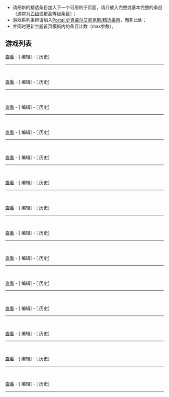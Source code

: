 {{noteTA|G1=Games|G2=Square Enix}}

* 请把新的精选条目加入下一个可用的子页面，请只放入完整或基本完整的条目（通常为[[:Category:乙级史克威尔艾尼克斯条目|乙级]]或更高等级条目）；
* 游戏系列条目请加入[[Portal:史克威尔艾尼克斯/精选条目|Portal:史克威尔艾尼克斯/精选条目]]，而非此处；
* 并同时更新主题首页模板内的条目计数（max参数）。

== 游戏列表 ==
{{Portal:史克威尔艾尼克斯/精选游戏/1}}<div style="clear: both"></div>[[Portal:史克威尔艾尼克斯/精选游戏/1|查看]] - [{{fullurl:Portal:史克威尔艾尼克斯/精选游戏/1|action=edit}} 编辑] - [{{fullurl:Portal:史克威尔艾尼克斯/精选游戏/1|action=history}} 历史]<br/><hr/><br/>
{{Portal:史克威尔艾尼克斯/精选游戏/2}}<div style="clear: both"></div>[[Portal:史克威尔艾尼克斯/精选游戏/2|查看]] - [{{fullurl:Portal:史克威尔艾尼克斯/精选游戏/2|action=edit}} 编辑] - [{{fullurl:Portal:史克威尔艾尼克斯/精选游戏/2|action=history}} 历史]<br/><hr/><br/>
{{Portal:史克威尔艾尼克斯/精选游戏/3}}<div style="clear: both"></div>[[Portal:史克威尔艾尼克斯/精选游戏/3|查看]] - [{{fullurl:Portal:史克威尔艾尼克斯/精选游戏/3|action=edit}} 编辑] - [{{fullurl:Portal:史克威尔艾尼克斯/精选游戏/3|action=history}} 历史]<br/><hr/><br/>
{{Portal:史克威尔艾尼克斯/精选游戏/4}}<div style="clear: both"></div>[[Portal:史克威尔艾尼克斯/精选游戏/4|查看]] - [{{fullurl:Portal:史克威尔艾尼克斯/精选游戏/4|action=edit}} 编辑] - [{{fullurl:Portal:史克威尔艾尼克斯/精选游戏/4|action=history}} 历史]<br/><hr/><br/>
{{Portal:史克威尔艾尼克斯/精选游戏/5}}<div style="clear: both"></div>[[Portal:史克威尔艾尼克斯/精选游戏/5|查看]] - [{{fullurl:Portal:史克威尔艾尼克斯/精选游戏/5|action=edit}} 编辑] - [{{fullurl:Portal:史克威尔艾尼克斯/精选游戏/5|action=history}} 历史]<br/><hr/><br/>
{{Portal:史克威尔艾尼克斯/精选游戏/6}}<div style="clear: both"></div>[[Portal:史克威尔艾尼克斯/精选游戏/6|查看]] - [{{fullurl:Portal:史克威尔艾尼克斯/精选游戏/6|action=edit}} 编辑] - [{{fullurl:Portal:史克威尔艾尼克斯/精选游戏/6|action=history}} 历史]<br/><hr/><br/>
{{Portal:史克威尔艾尼克斯/精选游戏/7}}<div style="clear: both"></div>[[Portal:史克威尔艾尼克斯/精选游戏/7|查看]] - [{{fullurl:Portal:史克威尔艾尼克斯/精选游戏/7|action=edit}} 编辑] - [{{fullurl:Portal:史克威尔艾尼克斯/精选游戏/7|action=history}} 历史]<br/><hr/><br/>
{{Portal:史克威尔艾尼克斯/精选游戏/8}}<div style="clear: both"></div>[[Portal:史克威尔艾尼克斯/精选游戏/8|查看]] - [{{fullurl:Portal:史克威尔艾尼克斯/精选游戏/8|action=edit}} 编辑] - [{{fullurl:Portal:史克威尔艾尼克斯/精选游戏/8|action=history}} 历史]<br/><hr/><br/>
{{Portal:史克威尔艾尼克斯/精选游戏/9}}<div style="clear: both"></div>[[Portal:史克威尔艾尼克斯/精选游戏/9|查看]] - [{{fullurl:Portal:史克威尔艾尼克斯/精选游戏/9|action=edit}} 编辑] - [{{fullurl:Portal:史克威尔艾尼克斯/精选游戏/9|action=history}} 历史]<br/><hr/><br/>
{{Portal:史克威尔艾尼克斯/精选游戏/10}}<div style="clear: both"></div>[[Portal:史克威尔艾尼克斯/精选游戏/10|查看]] - [{{fullurl:Portal:史克威尔艾尼克斯/精选游戏/10|action=edit}} 编辑] - [{{fullurl:Portal:史克威尔艾尼克斯/精选游戏/10|action=history}} 历史]<br/><hr/><br/>
{{Portal:史克威尔艾尼克斯/精选游戏/11}}<div style="clear: both"></div>[[Portal:史克威尔艾尼克斯/精选游戏/11|查看]] - [{{fullurl:Portal:史克威尔艾尼克斯/精选游戏/11|action=edit}} 编辑] - [{{fullurl:Portal:史克威尔艾尼克斯/精选游戏/11|action=history}} 历史]<br/><hr/><br/>
{{Portal:史克威尔艾尼克斯/精选游戏/12}}<div style="clear: both"></div>[[Portal:史克威尔艾尼克斯/精选游戏/12|查看]] - [{{fullurl:Portal:史克威尔艾尼克斯/精选游戏/12|action=edit}} 编辑] - [{{fullurl:Portal:史克威尔艾尼克斯/精选游戏/12|action=history}} 历史]<br/><hr/><br/>
{{Portal:史克威尔艾尼克斯/精选游戏/13}}<div style="clear: both"></div>[[Portal:史克威尔艾尼克斯/精选游戏/13|查看]] - [{{fullurl:Portal:史克威尔艾尼克斯/精选游戏/13|action=edit}} 编辑] - [{{fullurl:Portal:史克威尔艾尼克斯/精选游戏/13|action=history}} 历史]<br/><hr/><br/>
{{Portal:史克威尔艾尼克斯/精选游戏/14}}<div style="clear: both"></div>[[Portal:史克威尔艾尼克斯/精选游戏/14|查看]] - [{{fullurl:Portal:史克威尔艾尼克斯/精选游戏/14|action=edit}} 编辑] - [{{fullurl:Portal:史克威尔艾尼克斯/精选游戏/14|action=history}} 历史]<br/><hr/><br/>